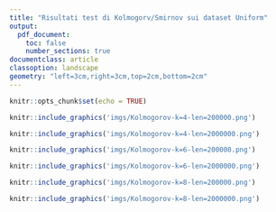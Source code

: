 ```yaml
---
title: "Risultati test di Kolmogorv/Smirnov sui dataset Uniform"
output: 
  pdf_document:
    toc: false
    number_sections: true
documentclass: article
classoption: landscape
geometry: "left=3cm,right=3cm,top=2cm,bottom=2cm"
---
```


```r
knitr::opts_chunk$set(echo = TRUE)
```
```r
knitr::include_graphics('imgs/Kolmogorov-k=4-len=200000.png')
```
```r
knitr::include_graphics('imgs/Kolmogorov-k=4-len=2000000.png')
```
```r
knitr::include_graphics('imgs/Kolmogorov-k=6-len=200000.png')
```
```r
knitr::include_graphics('imgs/Kolmogorov-k=6-len=2000000.png')
```
```r
knitr::include_graphics('imgs/Kolmogorov-k=8-len=200000.png')
```
```r
knitr::include_graphics('imgs/Kolmogorov-k=8-len=2000000.png')
```

